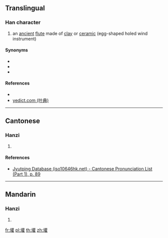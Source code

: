 {{character info/new}}
==Translingual==

===Han character===
{{Han char|rn=32|rad=土|as=18|sn=21|four=|canj=GTRG|ids=⿰土雚}}

# an [[ancient]] [[flute]] made of [[clay]] or [[ceramic]] (egg-shaped holed wind instrument)

====Synonyms====
* {{l|mul|埙}}
* {{l|mul|塤}}
* {{l|mul|壎}}

====References====
* {{Han ref|kx=0242.240|dkj=05614|dj=0482.180|hdz=10501.140|uh=58E6|ud=22758}}
* [http://yedict.com/htm/58/58E6.htm yedict.com (叶典)]

----

==Cantonese==

===Hanzi===
{{yue-hanzi|jyut=[[hyun1]]|y=hyun1}}

# {{defn|lang=yue|sort=土18}}

====References====
* [http://www.iso10646hk.net/jp/document/download.jsp Jyutping Database (iso10646hk.net) - Cantonese Pronunciation List (Part 1), p. 89]

----

==Mandarin==

===Hanzi===
{{cmn-hanzi|pin=[[xūn]] ([[xun1]])|wg=hsün<sup>1</sup>}}

# {{defn|lang=cmn|sort=土18}}

[[fr:壦]]
[[pl:壦]]
[[th:壦]]
[[zh:壦]]
